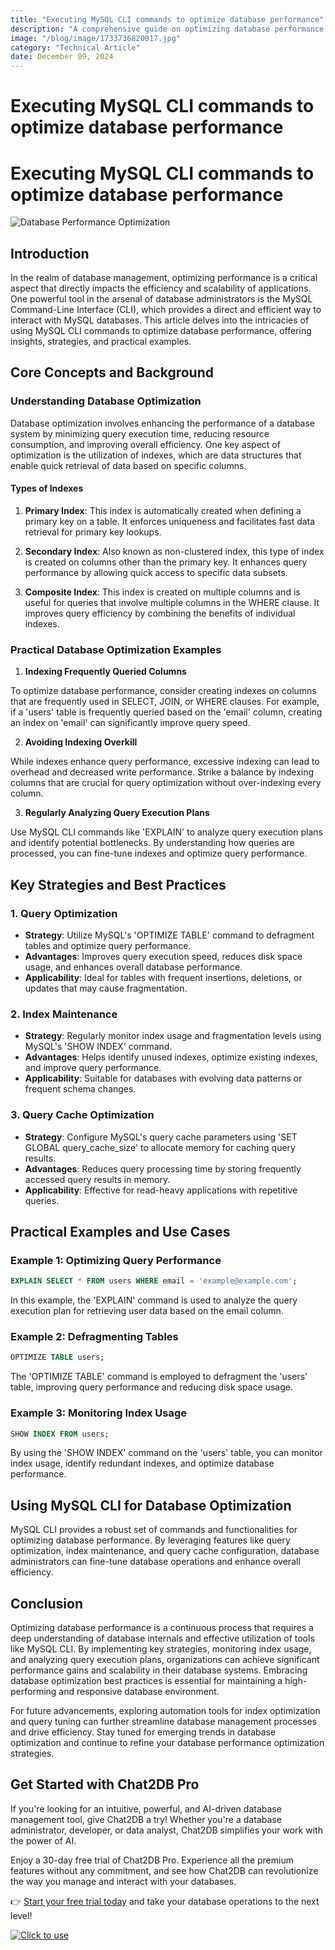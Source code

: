 ```yaml
---
title: "Executing MySQL CLI commands to optimize database performance"
description: "A comprehensive guide on optimizing database performance using MySQL CLI commands, covering key strategies, techniques, and practical examples."
image: "/blog/image/1733736820017.jpg"
category: "Technical Article"
date: December 09, 2024
---
```


# Executing MySQL CLI commands to optimize database performance

# Executing MySQL CLI commands to optimize database performance

![Database Performance Optimization](https://example.com/database_performance_optimization.jpg)

## Introduction

In the realm of database management, optimizing performance is a critical aspect that directly impacts the efficiency and scalability of applications. One powerful tool in the arsenal of database administrators is the MySQL Command-Line Interface (CLI), which provides a direct and efficient way to interact with MySQL databases. This article delves into the intricacies of using MySQL CLI commands to optimize database performance, offering insights, strategies, and practical examples.

## Core Concepts and Background

### Understanding Database Optimization

Database optimization involves enhancing the performance of a database system by minimizing query execution time, reducing resource consumption, and improving overall efficiency. One key aspect of optimization is the utilization of indexes, which are data structures that enable quick retrieval of data based on specific columns.

#### Types of Indexes

1. **Primary Index**: This index is automatically created when defining a primary key on a table. It enforces uniqueness and facilitates fast data retrieval for primary key lookups.

2. **Secondary Index**: Also known as non-clustered index, this type of index is created on columns other than the primary key. It enhances query performance by allowing quick access to specific data subsets.

3. **Composite Index**: This index is created on multiple columns and is useful for queries that involve multiple columns in the WHERE clause. It improves query efficiency by combining the benefits of individual indexes.

### Practical Database Optimization Examples

1. **Indexing Frequently Queried Columns**

To optimize database performance, consider creating indexes on columns that are frequently used in SELECT, JOIN, or WHERE clauses. For example, if a 'users' table is frequently queried based on the 'email' column, creating an index on 'email' can significantly improve query speed.

2. **Avoiding Indexing Overkill**

While indexes enhance query performance, excessive indexing can lead to overhead and decreased write performance. Strike a balance by indexing columns that are crucial for query optimization without over-indexing every column.

3. **Regularly Analyzing Query Execution Plans**

Use MySQL CLI commands like 'EXPLAIN' to analyze query execution plans and identify potential bottlenecks. By understanding how queries are processed, you can fine-tune indexes and optimize query performance.

## Key Strategies and Best Practices

### 1. Query Optimization

- **Strategy**: Utilize MySQL's 'OPTIMIZE TABLE' command to defragment tables and optimize query performance.
- **Advantages**: Improves query execution speed, reduces disk space usage, and enhances overall database performance.
- **Applicability**: Ideal for tables with frequent insertions, deletions, or updates that may cause fragmentation.

### 2. Index Maintenance

- **Strategy**: Regularly monitor index usage and fragmentation levels using MySQL's 'SHOW INDEX' command.
- **Advantages**: Helps identify unused indexes, optimize existing indexes, and improve query performance.
- **Applicability**: Suitable for databases with evolving data patterns or frequent schema changes.

### 3. Query Cache Optimization

- **Strategy**: Configure MySQL's query cache parameters using 'SET GLOBAL query_cache_size' to allocate memory for caching query results.
- **Advantages**: Reduces query processing time by storing frequently accessed query results in memory.
- **Applicability**: Effective for read-heavy applications with repetitive queries.

## Practical Examples and Use Cases

### Example 1: Optimizing Query Performance

```sql
EXPLAIN SELECT * FROM users WHERE email = 'example@example.com';
```

In this example, the 'EXPLAIN' command is used to analyze the query execution plan for retrieving user data based on the email column.

### Example 2: Defragmenting Tables

```sql
OPTIMIZE TABLE users;
```

The 'OPTIMIZE TABLE' command is employed to defragment the 'users' table, improving query performance and reducing disk space usage.

### Example 3: Monitoring Index Usage

```sql
SHOW INDEX FROM users;
```

By using the 'SHOW INDEX' command on the 'users' table, you can monitor index usage, identify redundant indexes, and optimize database performance.

## Using MySQL CLI for Database Optimization

MySQL CLI provides a robust set of commands and functionalities for optimizing database performance. By leveraging features like query optimization, index maintenance, and query cache configuration, database administrators can fine-tune database operations and enhance overall efficiency.

## Conclusion

Optimizing database performance is a continuous process that requires a deep understanding of database internals and effective utilization of tools like MySQL CLI. By implementing key strategies, monitoring index usage, and analyzing query execution plans, organizations can achieve significant performance gains and scalability in their database systems. Embracing database optimization best practices is essential for maintaining a high-performing and responsive database environment.

For future advancements, exploring automation tools for index optimization and query tuning can further streamline database management processes and drive efficiency. Stay tuned for emerging trends in database optimization and continue to refine your database performance optimization strategies.


## Get Started with Chat2DB Pro

If you're looking for an intuitive, powerful, and AI-driven database management tool, give Chat2DB a try! Whether you're a database administrator, developer, or data analyst, Chat2DB simplifies your work with the power of AI.

Enjoy a 30-day free trial of Chat2DB Pro. Experience all the premium features without any commitment, and see how Chat2DB can revolutionize the way you manage and interact with your databases.

👉 [Start your free trial today](https://chat2db.ai/pricing) and take your database operations to the next level!


[![Click to use](/image/blog/bg/chat2db.jpg)](https://chat2db.ai/)
